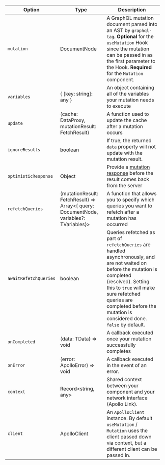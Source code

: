 | Option | Type | Description |
| - | - | - |
| `mutation` | DocumentNode | A GraphQL mutation document parsed into an AST by `graphql-tag`. **Optional** for the `useMutation` Hook since the mutation can be passed in as the first parameter to the Hook. **Required** for the `Mutation` component. |
| `variables` | { [key: string]: any } | An object containing all of the variables your mutation needs to execute |
| `update` | (cache: DataProxy, mutationResult: FetchResult) | A function used to update the cache after a mutation occurs |
| `ignoreResults`| boolean | If true, the returned `data` property will not update with the mutation result. |
| `optimisticResponse` | Object | Provide a [mutation response](/features/optimistic-ui/) before the result comes back from the server |
| `refetchQueries`| (mutationResult: FetchResult) => Array&lt;{ query: DocumentNode, variables?: TVariables}&gt; | A function that allows you to specify which queries you want to refetch after a mutation has occurred |
| `awaitRefetchQueries` | boolean | Queries refetched as part of `refetchQueries` are handled asynchronously, and are not waited on before the mutation is completed (resolved). Setting this to `true` will make sure refetched queries are completed before the mutation is considered done. `false` by default. |
| `onCompleted` | (data: TData) => void | A callback executed once your mutation successfully completes |
| `onError` | (error: ApolloError) => void | A callback executed in the event of an error. |
| `context` | Record&lt;string, any&gt; | Shared context between your component and your network interface (Apollo Link). |
| `client` | ApolloClient | An `ApolloClient` instance. By default `useMutation` / `Mutation` uses the client passed down via context, but a different client can be passed in. |
